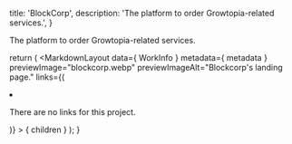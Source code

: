 
  title: 'BlockCorp',
  description: 'The platform to order Growtopia-related services.',
}


The platform to order Growtopia-related services.

  return (
    <MarkdownLayout
      data={ WorkInfo }
      metadata={ metadata }
      previewImage="blockcorp.webp"
      previewImageAlt="Blockcorp's landing page."
      links={(
        <li><p className="body">There are no links for this project.</p></li>
      )}
    >
      { children }
    </MarkdownLayout>
  );
}